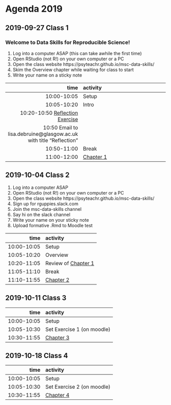 # Agenda 2019 {#agenda-2019}

## 2019-09-27 Class 1

### Welcome to Data Skills for Reproducible Science!

1. Log into a computer ASAP (this can take awhile the first time)
2. Open RStudio (not R!) on your own computer or a PC
3. Open the class website https://psyteachr.github.io/msc-data-skills/
4. Skim the Overview chapter while waiting for class to start 
5. Write your name on a sticky note

| time | activity |
|-----:|:---------|
| 10:00-10:05 | Setup |
| 10:05-10:20 | Intro |
| 10:20-10:50 [Reflection Exercise](https://psyteachr.github.io/msc-data-skills/exercises/reflection.html) |
| 10:50 Email to lisa.debruine@glasgow.ac.uk  with title "Reflection" |
| 10:50-11:00 | Break |
| 11:00-12:00 | [Chapter 1](#intro) |

## 2019-10-04 Class 2

1. Log into a computer ASAP
2. Open RStudio (not R!) on your own computer or a PC
3. Open the class website https://psyteachr.github.io/msc-data-skills/
4. Sign up for rguppies.slack.com  
5. Join the msc-data-skills channel
6. Say hi on the slack channel 
7. Write your name on your sticky note
8.  Upload formative .Rmd to Moodle test 

| time | activity |
|-----:|:---------|
| 10:00-10:05 | Setup |
| 10:05-10:20 | Overview |
| 10:20-11:05 | Review of [Chapter 1](#intro) |
| 11:05-11:10 | Break |
| 11:10-11:55 | [Chapter 2](#data) |

## 2019-10-11 Class 3

| time | activity |
|-----:|:---------|
| 10:00-10:05 | Setup |
| 10:05-10:30 | Set Exercise 1 (on moodle) |
| 10:30-11:55 | [Chapter 3](#ggplot) |

## 2019-10-18 Class 4

| time | activity |
|-----:|:---------|
| 10:00-10:05 | Setup |
| 10:05-10:30 | Set Exercise 2 (on moodle) |
| 10:30-11:55 | [Chapter 4](#tidyr) |
 